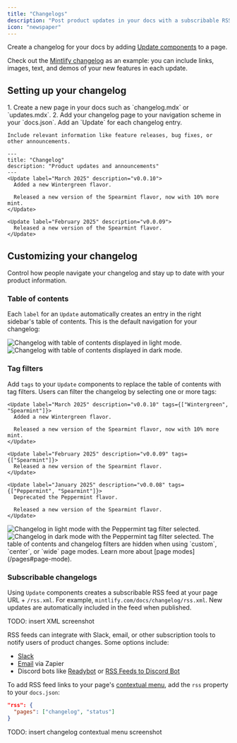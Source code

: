 ```yaml
---
title: "Changelogs"
description: "Post product updates in your docs with a subscribable RSS feed"
icon: "newspaper"
---
```


Create a changelog for your docs by adding [Update components](/components/update) to a page.

Check out the [Mintlify changelog](/changelog) as an example: you can include links, images, text, and demos of your new features in each update.

## Setting up your changelog

<Steps>
  <Step title="Create a page for your changelog">
    1. Create a new page in your docs such as `changelog.mdx` or `updates.mdx`.
    2. Add your changelog page to your navigation scheme in your `docs.json`.
  </Step>
  <Step title="Add Update components to your changelog">
    Add an `Update` for each changelog entry.

    Include relevant information like feature releases, bug fixes, or other announcements.
  </Step>
</Steps>

```mdx Example changelog.mdx
---
title: "Changelog"
description: "Product updates and announcements"
---
<Update label="March 2025" description="v0.0.10">
  Added a new Wintergreen flavor.

  Released a new version of the Spearmint flavor, now with 10% more mint.
</Update>

<Update label="February 2025" description="v0.0.09">
  Released a new version of the Spearmint flavor.
</Update>
```

## Customizing your changelog

Control how people navigate your changelog and stay up to date with your product information.

### Table of contents

Each `label` for an `Update` automatically creates an entry in the right sidebar's table of contents. This is the default navigation for your changelog:

<Frame>
  <img 
    src="/images/changelog-toc-light.png" 
    alt="Changelog with table of contents displayed in light mode." 
    className="block dark:hidden" 
  />
  <img 
    src="/images/changelog-toc-dark.png" 
    alt="Changelog with table of contents displayed in dark mode." 
    className="hidden dark:block" 
  />
</Frame>

### Tag filters

Add `tags` to your `Update` components to replace the table of contents with tag filters. Users can filter the changelog by selecting one or more tags:

```mdx Tag filters example wrap
<Update label="March 2025" description="v0.0.10" tags={["Wintergreen", "Spearmint"]}>
  Added a new Wintergreen flavor.

  Released a new version of the Spearmint flavor, now with 10% more mint.
</Update>

<Update label="February 2025" description="v0.0.09" tags={["Spearmint"]}>
  Released a new version of the Spearmint flavor.
</Update>

<Update label="January 2025" description="v0.0.08" tags={["Peppermint", "Spearmint"]}>
  Deprecated the Peppermint flavor.

  Released a new version of the Spearmint flavor.
</Update>
```

<Frame>
  <img 
    src="/images/changelog-filters-light.png" 
    alt="Changelog in light mode with the Peppermint tag filter selected." 
    className="block dark:hidden" 
  />
  <img 
    src="/images/changelog-filters-dark.png" 
    alt="Changelog in dark mode with the Peppermint tag filter selected." 
    className="hidden dark:block" 
  />
</Frame>

<Tip>
  The table of contents and changelog filters are hidden when using `custom`, `center`, or `wide` page modes. Learn more about [page modes](/pages#page-mode).
</Tip> 

### Subscribable changelogs

Using `Update` components creates a subscribable RSS feed at your page URL + `/rss.xml`. For example, `mintlify.com/docs/changelog/rss.xml`. New updates are automatically included in the feed when published.

<div style={{ border: '2px solid #ff00ff' }}>
  TODO: insert XML screenshot
</div>

RSS feeds can integrate with Slack, email, or other subscription tools to notify users of product changes. Some options include:

* [Slack](https://slack.com/help/articles/218688467-Add-RSS-feeds-to-Slack)
* [Email](https://zapier.com/apps/email/integrations/rss/1441/send-new-rss-feed-entries-via-email) via Zapier
* Discord bots like [Readybot](https://readybot.io) or [RSS Feeds to Discord Bot](https://rss.app/en/bots/rssfeeds-discord-bot)

To add RSS feed links to your page's [contextual menu](/ai-ingestion#contextual-menu), add the `rss` property to your `docs.json`:

```json
"rss": {
  "pages": ["changelog", "status"]
}
```
<div style={{ border: '2px solid #ff00ff' }}>
  TODO: insert changelog contextual menu screenshot
</div>
